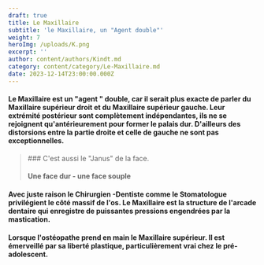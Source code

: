 ```yaml
---
draft: true
title: Le Maxillaire
subtitle: 'le Maxillaire, un "Agent double"'
weight: 7
heroImg: /uploads/K.png
excerpt: ''
author: content/authors/Kindt.md
category: content/category/Le-Maxillaire.md
date: 2023-12-14T23:00:00.000Z
---
```


#### Le Maxillaire est un "agent " double, car il serait plus exacte de parler du Maxillaire supérieur droit et du Maxillaire supérieur gauche. Leur extrémité postérieur sont complètement indépendantes, ils ne se rejoignent qu'antérieurement pour former le palais dur. D'ailleurs des distorsions entre la partie droite et celle de gauche ne sont pas exceptionnelles.

<Space height={20} />

<BlockQuote>
  ### C'est aussi le "Janus" de la face.

  #### Une face dur - une face souple
</BlockQuote>

<Space height={15} />

#### Avec juste raison le Chirurgien -Dentiste comme le Stomatologue privilégient le côté massif de l'os. Le Maxillaire est la structure de l'arcade dentaire qui enregistre de puissantes pressions engendrées par la mastication.

<Space height={15} />

#### Lorsque l'ostéopathe prend en main le Maxillaire supérieur. Il est émerveillé par sa liberté plastique, particulièrement vrai chez le pré-adolescent. 
